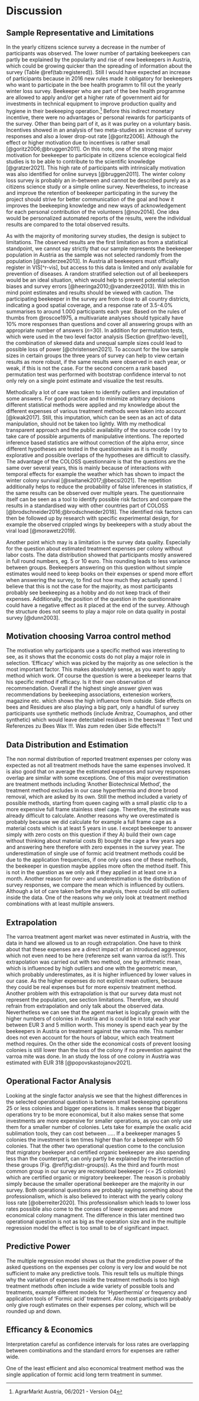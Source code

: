 # Discussion

## Sample Representative and Limitations

In the yearly citizens science survey a decrease in the number of participants was observed. The lower number of partaking beekeepers can partly be explained by the popularity and rise of new beekeepers in Austria, which could be growing quicker than the spreading of information about the survey (Table&nbsp;\@ref(tab:registered)). Still I would have expected an increase of participants because in 2016 new rules made it obligatory for beekeepers who want to participate in the bee health programm to fill out the yearly winter loss survey. Beekeeper who are part of the bee health programme are allowed to apply and/or get a higher rate of government aid for investments in technical equipment to improve production quality and hygiene in their beekeeping operation.^[AgrarMarkt Austria, 06/2021 - Version 04] Before this indirect monetary incentive, there were no advantages or personal rewards for participants of the survey. Other than being part of it, as it was purley on a voluntary basis. Incentives showed in an analysis of two meta-studies an increase of survey responses and also a lower drop-out rate [@goritz2006]. Although the effect or higher motivation due to incentives is rather small  [@goritz2006;@bruggen2011]. On this note, one of the strong major motivation for beekeeper to participate in citizens science ecological field studies is to be able to contribute to the scientific knowledge [@gratzer2021]. This high rate of participants with intrinsically motivation was also identified for online surveys [@bruggen2011]. The winter colony loss survey is probably an in-between and cannot be described purely as a citizens science study or a simple online survey. Nevertheless, to increase and improve the retention of beekeeper participating in the survey the project should strive for better communication of the goal and how it improves the beekeeping knowledge and new ways of acknowledgement for each personal contribution of the volunteers [@nov2014]. One idea would be personalized automated reports of the results, were the individual results are compared to the total observed results. 

As with the majority of monitoring survey studies, the design is subject to limitations. The observed results are the first limitation as from a statistical standpoint, we cannot say strictly that our sample represents the beekeeper population in Austria as the sample was not selected randomly from the population [@vanderzee2013]. In Austria all beekeepers must officially register in VIS[^r-vis], but access to this data is limited and only available for prevention of diseases. A random stratified selection out of all beekeepers would be an ideal situation, which would help to prevent potential selection biases and survey errors [@heeringa2010;@vanderzee2013]. With this in mind point estimates and results should be viewed with caution. The participating beekeeper in the survey are from close to all country districts, indicating a good spatial coverage, and a response rate of 3.5-4.0% summarises to around 1.000 participants each year. Based on the rules of thumbs from @roscoe1975, a multivariate analyses should typically have 10% more responses than questions and cover all answering groups with an appropriate number of answers (*n*=30). In addition for permutation tests, which were used in the two level factor analysis (Section \@ref(two-level)), the combination of skewed data and unequal sample sizes could lead to possible loss of power [@christensen2021]. To account for the low sample sizes in certain groups the three years of survey can help to view certain results as more robust, if the same results were observed in each year, or weak, if this is not the case. For the second concern a rank based permutation test was performed with bootstrap confidence interval to not only rely on a single point estimate and visualize the test results.

Methodically a lot of care was taken to identify outliers and imputation of some answers. For good practice and to minimize arbitrary decisions different statistical methods were applied and my knowledge about the different expenses of various treatment methods were taken into account [@kwak2017]. Still, this imputation, which can be seen as an act of data manipulation, should not be taken too lightly. With my methodical transparent approach and the public availability of the source code I try to take care of possible arguments of manipulative intentions. The reported inference based statistics are without correction of the alpha error, since different hypotheses are tested in the questionnaire as it is mostly explorative and possible overlaps of the hypotheses are difficult to classify. The advantage of the COLOSS questionnaire is that the questions are the same over several years, this is mainly because of interactions with temporal effects for example the weather which has shown to impact the winter colony survival [@switanek2017;@becsi2021]. The repetition additionally helps to reduce the probability of false inferences in statistics, if the same results can be observed over multiple years. The questionnaire itself can be seen as a tool to identify possible risk factors and compare the results in a standardised way with other countries part of COLOSS [@brodschneider2016;@brodschneider2018]. The identified risk factors can then be followed up by research with specific experimental design, for example the observed crippled wings by beekeepers with a study about the viral load [@morawetz2019].

Another point which may is a limitation is the survey data quality. Especially for the question about estimated treatment expenses per colony without labor costs. The data distribution showed that participants mostly answered in full round numbers, eg. 5 or 10 euro. This rounding leads to less variance between groups. Beekeepers answering on this question without simple estimates would need to keep books on their expenses or spend more effort when answering the survey, to find out how much they actually spend. I believe that this is not the case for the majority, as most participants probably see beekeeping as a hobby and do not keep track of their expenses. Additionally, the position of the question in the questionnaire could have a negative effect as it placed at the end of the survey. Although the structure does not seems to play a major role on data quality in postal survey [@dunn2003].

## Motivation choosing Varroa control method

The motivation why participants use a specific method was interesting to see, as it shows that the economic costs do not play a major role in selection. 'Efficacy' which was picked by the majority as one selection is the most important factor. This makes absolutely sense, as you want to apply method which work. Of course the question is were a beekeeper learns that his specific method if efficacy. Is it their own observation of recommendation. Overall if the highest single answer given was recommendations by beekeeping associations, extenesion workers, magazine etc. which shows the high influence from outside. Side effects on bees and Residues are also playing a big part, only a handful of survey participants use synthetic methods (include Amitraz, Coumaphos, and other synthetic) which would leave detectabel residues in the beeswax !! Text und Referenzes zu Bees Wax !!!. Was zum reden über Side effects?!

## Data Distribution and Estimation 

The non normal distribution of reported treatment expenses per colony was expected as not all treatment methods have the same expenses involved. It is also good that on average the estimated expenses and survey responses overlap are similar with some exceptions. One of this major overestimation are treatment methods including 'Another Biotechnical Method', the treatment method excludes in our case hyperthermia and drone brood removal, which are asked by its own. Still the method included a variety of possible methods, starting from queen caging with a small plastic clip to a more expensive full frame stainless steel cage. Therefore, the estimate was already difficult to calculate. Another reasons why we overestimated is probably because we did calculate for example a full frame cage as a material costs which is at least 5 years in use. I except beekeeper to answer simply with zero costs on this question if they A) build their own cage without thinking about material costs B) bought the cage a few years ago and answering here therefore with zero expenses in the survey year. The underestimation of single use of formic acid treatment methods could be due to the application frequencies, if one only uses one of these methods, the beekeeper in question maybe applies more often the method itself. This is not in the question as we only ask if they applied in at least one in a month. Another reason for over- and underestimation is the distribution of survey responses, we compare the mean which is influenced by outliers. Although a lot of care taken before the analysis, there could be still outliers inside the data. One of the reasons why we only look at treatment method combinations with at least multiple answers.

## Extrapolation

The varroa treatment agent market was never estimated in Austria, with the data in hand we allowed us to an rough extrapolation. One have to think about that these expenses are a direct impact of an introduced aggressor, which not even need to be here (referenze seit wann varroa da ist?). This extrapolation was carried out with two method, one by arithmetic mean, which is influenced by high outliers and one with the geometric mean, which probably underestimates, as it is higher influenced by lower values in our case. As the higher expenses do not explicit mean outliers, because they could be real expenses but for more expensiv treatment method. Another problem with this extrapolation is that our survey data must not represent the population, see section limitations. Therefore, we should refrain from extrapolation and only talk about the observed data. Neverthetless we can see that the agent market is logically growin with the higher numbers of colonies in Austria and is could be in total each year between EUR&nbsp;3 and 5 million worth. This money is spend each year by the beekeepers in Austria on treatment against the varroa mite. This number does not even account for the hours of labour, which each treatment method requires. On the other side the economical costs of prevent loosing colonies is still lower than the loss of the colony if no prevention against the varroa mite was done. In an study the loss of one colony in Austria was estimated with EUR&nbsp;318 [@popovskastojanov2021].

## Operational Factor Analysis


Looking at the single factor analysis we see that the highest differences in the selected operational question is between small beekeeping operations 25 or less colonies and bigger operations is. It makes sense that bigger operations try to be more economical, but it also makes sense that some investments are more expensive for smaller operations, as you can only use them for a smaller number of colonies. Lets take for example the oxalic acid sublimation tools, they can cost between ..... If a beekeeper manages 5 colonies the investment is ten times higher than for a beekeeper with 50 colonies. That the other two operational question come to the conclusion that migratory beekeper and certified organic beekeeper are also spending less than the counterpart, can only partly be explained by the interaction of these groups (Fig.&nbsp;\@ref(fig:distr-groups)). As the third and fourth most common group in our survey are recreational beekeeper (<= 25 colonies) which are certified organic or migratory beekeeper. The reason is probably simply because the smaller operational beekeeper are the majority in our survey. Both operational questions are probably saying something about the professionalism, which is also believed to interact with the yearly colony loss rate [@oberreiter2020]. This professionalism which leads to lower loss rates possible also come to the conses of lower expenses and more economical colony managment. The difference in this later mentined two operational question is not as big as the operation size and in the multiple regression model the effect is too small to be of significant impact.

## Predictive Power

The multiple regression model shows us that the predictive power of the asked questions on the expenses per colony is very low and would be not sufficient to make any predictive tools. This result tells us multiple things why the variation of expenses inside the treatment methods is too high treatment methods often include a wide variety of possible tools and treatments, example different models for 'Hyperthermia' or frequency and application tools of 'Formic acid' treatment. Also most participants probably only give rough estimates on their expenses per colony, which will be rounded up and down.

## Efficancy & Economics

Interpretation careful as confidence intervals for loss rates are overlapping between combinations and the standard errors for expenses are rather wide. 

One of the least efficient and also economical treatment method was the single application of formic acid long term treatment in summer. 


